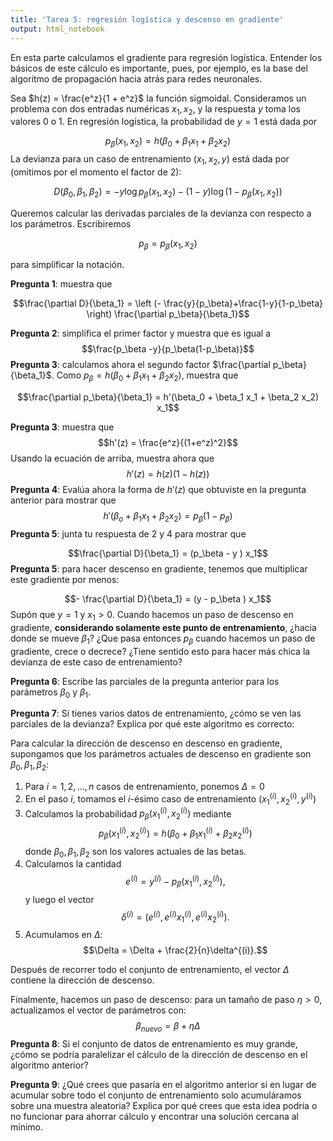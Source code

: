 ```yaml
---
title: 'Tarea 5: regresión logística y descenso en gradiente'
output: html_notebook
---
```


En esta parte calculamos el gradiente para regresión logística. Entender los
básicos de este cálculo es importante, pues, por ejemplo, es la base del algoritmo
de propagación hacia atrás para redes neuronales.

Sea $h(z) = \frac{e^z}{1 + e^z}$ la función sigmoidal. Consideramos un 
problema con dos entradas numéricas $x_1, x_2$, y
la respuesta $y$ toma los valores 0 o 1. En regresión logística,
la probabilidad de  $y=1$ está dada por

$$p_\beta (x_1, x_2) = h(\beta_0 + \beta_1 x_1 + \beta_2 x_2)$$
La devianza para un caso de entrenamiento $(x_1, x_2, y)$ está dada por (omitimos
por el momento el factor de 2):

$$D(\beta_0, \beta_1, \beta_2) = -y\log p_\beta (x_1, x_2) - (1-y)\log(1-p_\beta (x_1, x_2))$$

Queremos calcular las derivadas parciales de la devianza con
respecto a los parámetros. Escribiremos

$$p_\beta = p_\beta (x_1, x_2)$$ 

para simplificar la notación.

**Pregunta 1**: muestra que

$$\frac{\partial D}{\beta_1} = \left (- \frac{y}{p_\beta}+\frac{1-y}{1-p_\beta} \right) \frac{\partial p_\beta}{\beta_1}$$ 

**Pregunta 2**: simplifica el primer factor y muestra que es igual a
$$\frac{p_\beta -y}{p_\beta(1-p_\beta)}$$
**Pregunta 3**: calculamos ahora el segundo factor $\frac{\partial p_\beta}{\beta_1}$.
Como $p_\beta = h(\beta_0 + \beta_1 x_1 + \beta_2 x_2)$, muestra que

$$\frac{\partial p_\beta}{\beta_1} = h'(\beta_0 + \beta_1 x_1 + \beta_2 x_2) x_1$$

**Pregunta 3**: muestra que
$$h'(z) = \frac{e^z}{(1+e^z)^2}$$
Usando la ecuación de arriba, muestra ahora que
$$h'(z) = h(z)(1 - h(z))$$
**Pregunta 4**: Evalúa ahora la forma de $h'(z)$ que obtuviste en la pregunta
anterior para mostrar que
$$h'(\beta_o + \beta_1 x_1 + \beta_2 x_2) = p_\beta (1-p_\beta)$$
**Pregunta 5**: junta tu respuesta de 2 y 4 para mostrar que

$$\frac{\partial D}{\beta_1} = (p_\beta - y ) x_1$$
**Pregunta 5**: para hacer descenso en gradiente, tenemos que multiplicar este gradiente
por menos:

$$- \frac{\partial D}{\beta_1} = (y - p_\beta ) x_1$$
Supón que $y = 1$ y $x_1>0$. Cuando hacemos un paso de descenso en gradiente, **considerando
solamente este punto de entrenamiento**,
¿hacia donde se mueve $\beta_1$? ¿Que pasa entonces $p_\beta$ cuando hacemos un paso
de gradiente, crece o decrece? ¿Tiene sentido esto para hacer más chica la devianza de este
caso de entrenamiento?

**Pregunta 6**: Escribe las parciales de la pregunta anterior para los parámetros $\beta_0$
y $\beta_1$.

**Pregunta 7**: Si tienes varios datos de entrenamiento, ¿cómo se ven las parciales
de la devianza?  Explica por qué este 
algoritmo es correcto:

Para calcular la dirección de descenso en descenso en gradiente,
supongamos que los parámetros actuales de descenso en gradiente son $\beta_0, \beta_1, \beta_2$:

1. Para $i=1,2, \ldots, n$ casos de entrenamiento, ponemos $\Delta = 0$
2. En el paso $i$, tomamos el $i$-ésimo caso de entrenamiento $(x_1^{(i)}, x_2^{(i)}, y^{(i)})$
3. Calculamos la probabilidad $p_\beta(x_1^{(i)}, x_2^{(i)})$ mediante
$$p_\beta(x_1^{(i)}, x_2^{(i)}) = h(\beta_0 + \beta_1 x_1^{(i)} + \beta_2 x_2^{(i)})$$
donde $\beta_0, \beta_1, \beta_2$ son los valores actuales de las betas.
4. Calculamos la cantidad 
$$e^{(i)} = y^{(i)} - p_\beta(x_1^{(i)}, x_2^{(i)}),$$
y luego el vector
$$\delta^{(i)} = (e^{(i)}, e^{(i)}x_1^{(i)}, e^{(i)}x_2^{(i)}). $$ 
5. Acumulamos en $\Delta$:
$$\Delta = \Delta + \frac{2}{n}\delta^{(i)}.$$ 



Después de recorrer todo el conjunto de entrenamiento, el vector $\Delta$ contiene
la dirección de descenso.

Finalmente, hacemos un paso de descenso: para un tamaño de paso $\eta>0$, actualizamos
el vector de parámetros con:
$$\beta_{nuevo} = \beta + \eta\Delta$$
**Pregunta 8**: Si el conjunto de datos de entrenamiento es muy grande, ¿cómo se podría
paralelizar el cálculo de la dirección de descenso en el algoritmo anterior?

**Pregunta 9**: ¿Qué crees que pasaría en el algoritmo anterior si en lugar de acumular
sobre todo el conjunto de entrenamiento solo acumuláramos sobre una muestra aleatoria? Explica
por qué crees que esta idea podría o no funcionar para ahorrar cálculo y encontrar 
una solución cercana al mínimo.





